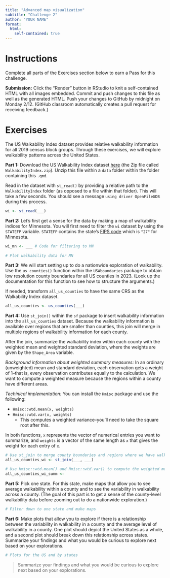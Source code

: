 ```yaml
---
title: "Advanced map visualization"
subtitle: "Challenge 2"
author: "YOUR NAME"
format: 
  html:
    self-contained: true
---
```


# Instructions

Complete all parts of the Exercises section below to earn a Pass for this challenge.

**Submission:** Click the "Render" button in RStudio to knit a self-contained HTML with all images embedded. Commit and push changes to this file as well as the generated HTML. Push your changes to GitHub by midnight on Monday 2/12. (GitHub classroom automatically creates a pull request for receiving feedback.)



# Exercises

The US Walkability Index dataset provides relative walkability information for all 2019 census block groups. Through these exercises, we will explore walkability patterns across the United States.

**Part 1:** Download the US Walkability Index dataset [here](https://catalog.data.gov/dataset/walkability-index1) (the Zip file called `WalkabilityIndex.zip`). Unzip this file within a `data` folder within the folder containing this `.qmd`.

Read in the dataset with `st_read()` by providing a relative path to the `WalkabilityIndex` folder (as opposed to a file within that folder). This will take a few seconds. You should see a message `using driver OpenFileGDB` during this process.

```r
wi <- st_read(___)
```


**Part 2:** Let's first get a sense for the data by making a map of walkability indices for Minnesota. You will first need to filter the `wi` dataset by using the `STATEFP` variable. `STATEFP` contains the state's [FIPS code](https://transition.fcc.gov/oet/info/maps/census/fips/fips.txt) which is `"27"` for Minnesota.

```r
wi_mn <- ___ # Code for filtering to MN
    
# Plot walkability data for MN

```


**Part 3:** We will start setting up to do a nationwide exploration of walkability. Use the `us_counties()` function within the `USAboundaries` package to obtain low resolution county boundaries for all US counties in 2023. (Look up the documentation for this function to see how to structure the arguments.)

If needed, transform `all_us_counties` to have the same CRS as the Walkability Index dataset.

```r
all_us_counties <- us_counties(___)


```


**Part 4:** Use `st_join()` within the `sf` package to insert walkability information into the `all_us_counties` dataset. Because the walkability information is available over regions that are smaller than counties, this join will merge in multiple regions of walkability information for each county.

After the join, summarize the walkability index within each county with the weighted mean and weighted standard deviation, where the weights are given by the `Shape_Area` variable.

*Background information about weighted summary measures:* In an ordinary (unweighted) mean and standard deviation, each observation gets a weight of 1--that is, every observation contributes equally to the calculation. We want to compute a weighted measure because the regions within a county have different areas.

*Techinical implementation:* You can install the `Hmisc` package and use the following:

- `Hmisc::wtd.mean(x, weights)`
- `Hmisc::wtd.var(x, weights)`
    - This computes a weighted variance--you'll need to take the square root after this.

In both functions, `x` represents the vector of numerical entries you want to summarize, and `weights` is a vector of the same length as `x` that gives the weight for each entry of `x`.

```r
# Use st_join to merge county boundaries and regions where we have walkability index data
all_us_counties_wi <- st_join(___, ___)

# Use Hmisc::wtd.mean() and Hmisc::wtd.var() to compute the weighted mean and SD of the walkability index (weighted by Shape_Area)
all_us_counties_wi_summ <- 
```


**Part 5:** Pick one state. For this state, make maps that allow you to see average walkability within a county and to see the variability in walkability across a county. (The goal of this part is to get a sense of the county-level walkability data before zooming out to do a nationwide exploration.)

```r
# Filter down to one state and make maps

```


**Part 6:** Make plots that allow you to explore if there is a relationship between the variability in walkability in a county and the average level of walkability in a county. One plot should depict the United States as a whole, and a second plot should break down this relationship across states. Summarize your findings and what you would be curious to explore next based on your explorations.

```r
# Plots for the US and by states

```

> Summarize your findings and what you would be curious to explore next based on your explorations.
